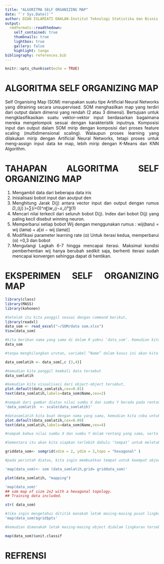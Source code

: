 ```yaml
---
title: "ALGORITMA SELF ORGANIZING MAP"
date: "`r Sys.Date()`"
author: DIAN ISLAMIATI DAHLAN-Institut Teknologi Statistika dan Bisnis Muhammadiyah
output:
  rmdformats::readthedown:
    self_contained: true
    thumbnails: true
    lightbox: true
    gallery: false
    highlight: tango
bibliography: references.bib
---
```


```{=html}
<style>
body{
text-align: justify}
</style>
```
```r
knitr::opts_chunk$set(echo = TRUE)
```
# ALGORITMA SELF ORGANIZING MAP


Self Organising Map (SOM) merupakan suatu tipe Artificial Neural Networks yang ditraining secara unsupervised. SOM menghasilkan map yang terdiri dari output dalam dimensi yang rendah (2 atau 3 dimensi). Bertujuan untuk mengklasifikasikan suatu vektor-vektor input berdasarkan bagaimana mereka mengelompok sesuai dengan karakteristik inputnya. Komposisi input dan output dalam SOM mirip dengan komposisi dari proses feature scaling (multidimensional scaling). Walaupun proses learning yang dilakukan mirip dengan Artificial Neural Networks, tetapi proses untuk meng-assign input data ke map, lebih mirip dengan K-Means dan KNN Algorithm.



# TAHAPAN ALGORITMA SELF ORGANIZING MAP


1. Mengambil data dari beberapa data iris
 2. Inisialisasi	bobot	input	dan	aoutput	den
 3. Menghitung	Jarak	D(j)	antara	vector	input	dan  output dengan rumus              𝐷_((𝑗) )=∑(𝑖=0)^𝑛〖(𝑤_𝑖𝑗−𝑥_𝑖)²〗(1)
 4. Mencari nilai terkecil dari seluruh bobot D(j). Index  dari bobot D(j) yang paling   kecil disebut winning  neuron.
 5. Memperbarui setiap bobot Wij dengan  menggunakan rumus :
wij(𝑏𝑎𝑟𝑢) = wij (𝑙𝑎𝑚𝑎) + 𝑎[xi − wij (𝑙𝑎𝑚𝑎)]  
 6. Modifikasi parameter learning rate (α) Untuk  iterasi kedua, memperbarui (α) =0,3 dan bobot  
  7. Mengulangi Lagkah 6-7 hingga mencapai iterasi.  Maksimal kondisi pemberhentian	wij	hanya  berubah sedikit saja, berhenti iterasi sudah  mencapai konvergen sehingga dapat di hentikan.


# EKSPERIMEN SELF ORGANIZING MAP

```r
library(class)
library(MASS)
library(kohonen)
```
```r
#Setelah itu kita panggil sesuai dengan command berikut,
library(readxl)
data_som <- read_excel("~/SOM/data som.xlsx")
View(data_som)
```
```r
#kita berikan nama yang sama di dalam R yakni ‘data_som’. Kemudian kita panggil data tersebut
data_som
```
```r
#tanpa menghilangkan urutan, variabel “Name” dalam kasus ini akan kita sembunyikan terlebih dahulu.

data_somlatih <- data_som[,c (3,4)]
```
```r
#kemudian kita panggil kembali data tersebut
data_somlatih
```
```r
#kemudian kita visualisasi dari object-object tersebut,
plot.default(data_somlatih,cex=0.01)
text(data_somlatih,labels=data_som$Name,cex=2)
```
```r
#nampak dari gambar diatas nilai sumbu X dan sumbu Y berada pada rentang yang sangat berbeda. Sehingga nilai-nilai tersebut dapat dibuat dalam rentang yang berdekatan
'data_somlatih  <- scale(data_somlatih)'
```
```r
#datasomlatih kita buat dengan nama yang sama, kemudian kita coba untuk plot ulang
plot.default(data_somlatih,cex=0.09)
text(data_somlatih,labels=data_som$Name,cex=4)
```
```r
#nampak bahwa nilai sumbu X dan sumbu Y dalam rentang yang sama, serta akan memudahkan kita dalam mengelompokkan ke dalam visualisasi SOM.

#Sementara itu akan kita siapkan terlebih dahulu ‘tempat’ untuk meletakkan object-object ABCD diatas.

griddata_som<- somgrid(xdim = 2, ydim = 2,topo = "hexagonal" )
```
```r
#pada perintah diatas, kita ingin membuatkan tempat untuk keempat object kita ke dalam empat buah lingkaran (xdim = 2 dikali ydim 2 = 4 lingkaran), kemudian kita lakukan pengelompokan dengan SOM,

'map(data_som)<- som (data_somlatih,grid= griddata_som)'
```
```r
plot(data_somlatih, "mapping")

```
```r
'map(data_som)'
## som map of size 2x2 with a hexagonal topology.
## Training data included.
```
```r
str( data_som)
```
```r
#Jika ingin mengetahui dititik manakah letak masing-masing pusat lingkaran pada plot diatas? maka dapat kita gunakan perintah berikut,
'map(data_som)$grid$pts'
```
```r
#kemudian dimanakah letak masing-masing object didalam lingkaran tersebut? bisa kita lihat melalui informasi “$unit.classif”" yang bisa kita panggil seperti berikut,

map(data_som)$unit.classif
```


# REFRENSI